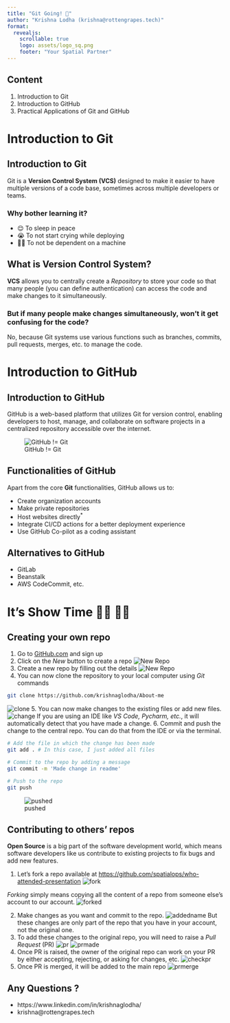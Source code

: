 ```yaml
---
title: "Git Going! 🚀"
author: "Krishna Lodha (krishna@rottengrapes.tech)"
format: 
  revealjs: 
    scrollable: true
    logo: assets/logo_sq.png
    footer: "Your Spatial Partner"
---
```


## Content 

::: {.incremental}
1. Introduction to Git
2. Introduction to GitHub
3. Practical Applications of Git and GitHub
:::


# Introduction to Git  {.center}


## Introduction to Git

Git is a **Version Control System (VCS)** designed to make it easier to have multiple versions of a code base,
sometimes across multiple developers or teams.

### Why bother learning it? 

::: {.incremental}
- 😌 To sleep in peace 
- 😭 To not start crying while deploying
- 🤸🏻 To not be dependent on a machine
:::


## What is Version Control System?

**VCS** allows you to centrally create a *Repository* to store your code so that many people (you can define authentication) can access the code and make changes to it simultaneously. 

### But if many people make changes simultaneously, won’t it get confusing for the code?

No, because Git systems use various functions such as branches, commits, pull requests, merges, etc. to manage the code. 


# Introduction to GitHub  {.center}

## Introduction to GitHub 

GitHub is a web-based platform that utilizes Git for version control, enabling developers to host, manage, and collaborate on software projects in a centralized repository accessible over the internet. 

![GitHub != Git](./assets/git-github.png "a title")

## Functionalities of GitHub

Apart from the core **Git** functionalities, GitHub allows us to:

::: {.incremental}
- Create organization accounts
- Make private repositories
- Host websites directly<sup>*</sup>
- Integrate CI/CD actions for a better deployment experience
- Use GitHub Co-pilot as a coding assistant 
:::

## Alternatives to GitHub

- GitLab
- Beanstalk
- AWS CodeCommit, etc. 

# It's Show Time 🕺🏼 💃🏼 {.center}

## Creating your own repo {.scrollable}

1. Go to [GitHub.com](https://github.com/) and sign up
2. Click on the *New* button to create a repo
![New Repo](./assets/new-repo.png "a title")
3. Create a new repo by filling out the details
![New Repo](./assets/repo-info.png "a title")
4. You can now clone the repository to your local computer using *Git* commands 
   
```bash
git clone https://github.com/krishnaglodha/About-me
```
![clone](./assets/clone.png "a title")
5. You can now make changes to the existing files or add new files. 
![change](./assets/change.png "a title")
If you are using an IDE like *VS Code, Pycharm, etc.*, it will automatically detect that you have made a change.
6. Commit and push the change to the central repo.
You can do that from the IDE or via the terminal.

```bash
# Add the file in which the change has been made
git add . # In this case, I just added all files

# Commit to the repo by adding a message 
git commit -m 'Made change in readme'

# Push to the repo
git push 
```

![pushed](./assets/pushed.png "a title")

## Contributing to others' repos {.scrollable}

**Open Source** is a big part of the software development world, which means software developers like us contribute to existing projects to fix bugs and add new features. 

1. Let's fork a repo available at [https://github.com/spatialops/who-attended-presentation](https://github.com/spatialops/who-attended-presentation)
![fork](./assets/fork.png "a title")

*Forking* simply means copying all the content of a repo from someone else's account to our account. 
![forked](./assets/forked.png "a title")

2. Make changes as you want and commit to the repo. 
![addedname](./assets/addedname.png "a title")
But these changes are only part of the repo that you have in your account, not the original one.
3. To add these changes to the original repo, you will need to raise a *Pull Request* (PR)
![pr](./assets/pr.png "a title")
![prmade](./assets/prmade.png "a title")
4. Once PR is raised, the owner of the original repo can work on your PR by either accepting, rejecting, or asking for changes, etc.
![checkpr](./assets/checkpr.png "a title")
5. Once PR is merged, it will be added to the main repo
![prmerge](./assets/prmerge.png "a title")


## Any Questions ? {.center}

- https://www.linkedin.com/in/krishnaglodha/
- krishna@rottengrapes.tech
